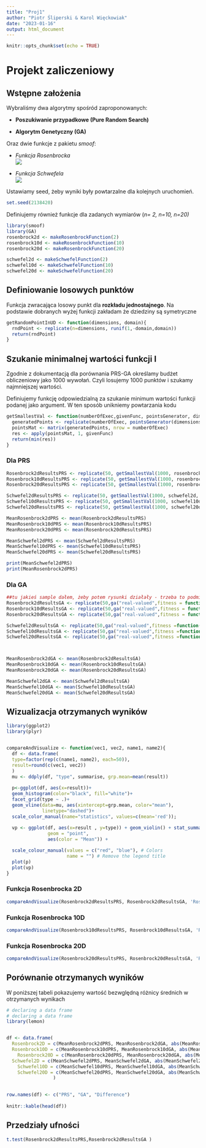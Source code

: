 ```yaml
---
title: "Proj1"
author: "Piotr Śliperski & Karol Więckowiak"
date: "2023-01-16"
output: html_document
---
```


```r
knitr::opts_chunk$set(echo = TRUE)
```

# Projekt zaliczeniowy

## Wstępne założenia

Wybraliśmy dwa algorytmy spośród zaproponowanych:

-   **Poszukiwanie przypadkowe (Pure Random Search)**

-   **Algorytm Genetyczny (GA)**

Oraz dwie funkcje z pakietu *smoof*:

-   *Funkcja Rosenbrocka\
    *![](images/paste-3FB11F3B.png)

-   *Funkcja Schwefela\
    *![](images/paste-D6C6A856.png)

Ustawiamy seed, żeby wyniki były powtarzalne dla kolejnych uruchomień.

```r
set.seed(2138420)
```

Definiujemy również funkcje dla zadanych wymiarów (*n= 2, n=10, n=20)*

```r
library(smoof)
library(GA)
rosenbrock2d <- makeRosenbrockFunction(2)
rosenbrock10d <- makeRosenbrockFunction(10)
rosenbrock20d <- makeRosenbrockFunction(20)

schwefel2d <- makeSchwefelFunction(2)
schwefel10d <- makeSchwefelFunction(10)
schwefel20d <- makeSchwefelFunction(20)
```

## Definiowanie losowych punktów

Funkcja zwracająca losowy punkt dla **rozkładu jednostajnego**. Na podstawie dobranych wyżej funkcji zakładam że dziedziny są symetryczne

```r
getRandomPointInUD <- function(dimensions, domain){
  rndPoint <- replicate(n=dimensions, runif(1,-domain,domain))
  return(rndPoint)
}

```

## Szukanie minimalnej wartości funkcji I

Zgodnie z dokumentacją dla porównania PRS-GA określamy budżet obliczeniowy jako 1000 wywołań. Czyli losujemy 1000 punktów i szukamy najmniejszej wartości.

Definiujemy funkcję odpowiedzialną za szukanie minimum wartości funkcji podanej jako argument. W ten sposób unikniemy powtarzania kodu

```r
getSmallestVal <- function(numberOfExec,givenFunc, pointsGenerator, dimensions, domain){
  generatedPoints <- replicate(numberOfExec, pointsGenerator(dimensions, domain))
  pointsMat <- matrix(generatedPoints, nrow = numberOfExec)
  res <- apply(pointsMat, 1, givenFunc)
  return(min(res))
}
```

### Dla PRS

```r
Rosenbrock2dResultsPRS <- replicate(50, getSmallestVal(1000, rosenbrock2d, getRandomPointInUD,2,30))
Rosenbrock10dResultsPRS <- replicate(50, getSmallestVal(1000, rosenbrock10d, getRandomPointInUD,10,30))
Rosenbrock20dResultsPRS <- replicate(50, getSmallestVal(1000, rosenbrock20d, getRandomPointInUD,20,30))

Schwefel2dResultsPRS <- replicate(50, getSmallestVal(1000, schwefel2d, getRandomPointInUD, 2, 500))
Schwefel10dResultsPRS <- replicate(50, getSmallestVal(1000, schwefel10d, getRandomPointInUD, 10, 500))
Schwefel20dResultsPRS <- replicate(50, getSmallestVal(1000, schwefel20d, getRandomPointInUD, 20, 500))

MeanRosenbrock2dPRS <- mean(Rosenbrock2dResultsPRS)
MeanRosenbrock10dPRS <- mean(Rosenbrock10dResultsPRS)
MeanRosenbrock20dPRS <- mean(Rosenbrock20dResultsPRS)

MeanSchwefel2dPRS <- mean(Schwefel2dResultsPRS)
MeanSchwefel10dPRS <- mean(Schwefel10dResultsPRS)
MeanSchwefel20dPRS <- mean(Schwefel20dResultsPRS)

print(MeanSchwefel2dPRS)
print(MeanRosenbrock2dPRS)
```

### Dla GA

```r
##tu jakieś sample dałem, żeby potem rysunki działały - trzeba to podmienic
Rosenbrock2dResultsGA <- replicate(50,ga("real-valued",fitness = function(x) -rosenbrock2d(x),lower = replicate(2,-30),upper = replicate(2,30),maxiter=1000)@fitnessValue*-1)
Rosenbrock10dResultsGA <- replicate(50,ga("real-valued",fitness = function(x) -rosenbrock10d(x),lower = replicate(10,-30),upper = replicate(10,30),maxiter=1000)@fitnessValue*-1)
Rosenbrock20dResultsGA <- replicate(50,ga("real-valued",fitness = function(x) -rosenbrock20d(x),lower = replicate(20,-30),upper = replicate(20,30),maxiter=1000)@fitnessValue*-1)

Schwefel2dResultsGA <- replicate(50,ga("real-valued",fitness =function(x) - schwefel2d(x),lower = replicate(2,-500),upper = replicate(2,500),maxiter = 1000)@fitnessValue*-1)
Schwefel10dResultsGA <- replicate(50,ga("real-valued",fitness =function(x) - schwefel10d(x),lower = replicate(10,-500),upper = replicate(10,500),maxiter = 1000)@fitnessValue*-1)
Schwefel20dResultsGA <- replicate(50,ga("real-valued",fitness =function(x) - schwefel20d(x),lower = replicate(20,-500),upper = replicate(20,500),maxiter = 1000)@fitnessValue*-1)



MeanRosenbrock2dGA <- mean(Rosenbrock2dResultsGA)
MeanRosenbrock10dGA <- mean(Rosenbrock10dResultsGA)
MeanRosenbrock20dGA <- mean(Rosenbrock20dResultsGA)

MeanSchwefel2dGA <- mean(Schwefel2dResultsGA)
MeanSchwefel10dGA <- mean(Schwefel10dResultsGA)
MeanSchwefel20dGA <- mean(Schwefel20dResultsGA)
```

## Wizualizacja otrzymanych wyników

```r
library(ggplot2)
library(plyr)


compareAndVisualize <- function(vec1, vec2, name1, name2){
  df <- data.frame(
  type=factor(rep(c(name1, name2), each=50)),
  result=round(c(vec1, vec2))
  )
  mu <- ddply(df, "type", summarise, grp.mean=mean(result))
  
  p<-ggplot(df, aes(x=result))+
  geom_histogram(color="black", fill="white")+
  facet_grid(type ~ .)+
  geom_vline(data=mu, aes(xintercept=grp.mean, color="mean"),
             linetype="dashed")+
  scale_color_manual(name="statistics", values=c(mean='red'));
  
  vp <- ggplot(df, aes(x=result , y=type)) + geom_violin() + stat_summary(fun = "mean",
               geom = "point",
               aes(color = "Mean")) +

  scale_colour_manual(values = c("red", "blue"), # Colors
                      name = "") # Remove the legend title
  plot(p)
  plot(vp)
}


```

### Funkcja Rosenbrocka 2D

```r
compareAndVisualize(Rosenbrock2dResultsPRS, Rosenbrock2dResultsGA, 'Rosenbrock 2D - PRS', 'Rosenbrock 2D - GA')
```

### Funkcja Rosenbrocka 10D

```r
compareAndVisualize(Rosenbrock10dResultsPRS, Rosenbrock10dResultsGA, 'Rosenbrock 10D - PRS', 'Rosenbrock 10D - GA')
```

### Funkcja Rosenbrocka 20D

```r
compareAndVisualize(Rosenbrock20dResultsPRS, Rosenbrock20dResultsGA, 'Rosenbrock 20D - PRS', 'Rosenbrock 20D - GA')
```

## Porównanie otrzymanych wyników

W poniższej tabeli pokazujemy wartość bezwględną różnicy średnich w otrzymanych wynikach\

```r
# declaring a data frame
# declaring a data frame
library(lemon)


df <- data.frame(
  Rosenbrock2D = c(MeanRosenbrock2dPRS, MeanRosenbrock2dGA, abs(MeanRosenbrock2dGA -MeanRosenbrock2dPRS )),
  Rosenbrock10D = c(MeanRosenbrock10dPRS, MeanRosenbrock10dGA, abs(MeanRosenbrock10dGA - MeanRosenbrock10dPRS)),
    Rosenbrock20D = c(MeanRosenbrock20dPRS, MeanRosenbrock20dGA, abs(MeanRosenbrock20dGA - MeanRosenbrock20dPRS)),
  Schwefel2D = c(MeanSchwefel2dPRS, MeanSchwefel2dGA, abs(MeanSchwefel2dGA - MeanRosenbrock2dPRS)),
    Schwefel10D = c(MeanSchwefel10dPRS, MeanSchwefel10dGA, abs(MeanSchwefel10dGA - MeanRosenbrock10dPRS)),
    Schwefel20D = c(MeanSchwefel20dPRS, MeanSchwefel20dGA, abs(MeanSchwefel20dGA - MeanRosenbrock20dPRS))
                 )
  

row.names(df) <- c("PRS", "GA", "Difference")
  
knitr::kable(head(df))
```

## Przedziały ufności

```r



t.test(Rosenbrock2dResultsPRS,Rosenbrock2dResultsGA )
```
